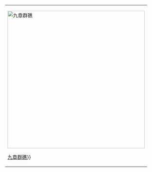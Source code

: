 {| class="infobox geography vcard"
|-
| colspan="2" |<div class="center"><div style="width:450px; background:transparent">
<div style="position:relative; width:450px;">[[File:Union Bank & Reefs (Spratly Islands).png|450px|border|九章群礁]]
{{Image label|x=-25.0|y=-275.0|scale={{{width|-1}}}|text=[[赤瓜礁|<span style="padding:1px; background:none; color:#ffffff;">'''赤瓜礁'''</span>]]}}
{{Image label|x=-25.0|y=-210.0|scale={{{width|-1}}}|text=[[鬼喊礁|<span style="padding:1px; background:none; color:#ffffff;">'''鬼喊礁'''</span>]]}}
{{Image label|x=-40.0|y=-160.0|scale={{{width|-1}}}|text=[[华礁|<span style="padding:1px; background:none; color:#ffffff;">'''华礁'''</span>]]}}
{{Image label|x=-50.0|y=-140.0|scale={{{width|-1}}}|text=[[吉阳礁|<span style="padding:1px; background:none; color:#ffffff;">'''吉阳礁'''</span>]]}}
{{Image label|x=-75.0|y=-120.0|scale={{{width|-1}}}|text=[[景宏岛|<span style="padding:1px; background:none; color:#ffffff;">'''景宏岛'''</span>]]}}
{{Image label|x=-130.0|y=-110.0|scale={{{width|-1}}}|text=[[南门礁|<span style="padding:1px; background:none; color:#ffffff;">'''南门礁'''</span>]]}}
{{Image label|x=-190.0|y=-140.0|scale={{{width|-1}}}|text=[[西门礁|<span style="padding:1px; background:none; color:#ffffff;">'''西门礁'''</span>]]}}
{{Image label|x=-210.0|y=-95.0|scale={{{width|-1}}}|text=[[东门礁|<span style="padding:1px; background:none; color:#ffffff;">'''东门礁'''</span>]]}}
{{Image label|x=-230.0|y=-75.0|scale={{{width|-1}}}|text=[[安乐礁|<span style="padding:1px; background:none; color:#ffffff;">'''安乐礁'''</span>]]}}
{{Image label|x=-260.0|y=-55.0|scale={{{width|-1}}}|text=[[长线礁|<span style="padding:1px; background:none; color:#ffffff;">'''长线礁'''</span>]]}}
{{Image label|x=-285.0|y=-35.0|scale={{{width|-1}}}|text=[[主权礁|<span style="padding:1px; background:none; color:#ffffff;">'''主权礁'''</span>]]}}
{{Image label|x=-380.0|y=-25.0|scale={{{width|-1}}}|text=[[牛轭礁|<span style="padding:1px; background:none; color:#ffffff;">'''牛轭礁'''</span>]]}}
{{Image label|x=-145.0|y=-240.0|scale={{{width|-1}}}|text=[[琼礁|<span style="padding:1px; background:none; color:#ffffff;">'''琼礁'''</span>]]}}
{{Image label|x=-170.0|y=-220.0|scale={{{width|-1}}}|text=[[屈原礁|<span style="padding:1px; background:none; color:#ffffff;">'''屈原礁'''</span>]]}}
{{Image label|x=-190.0|y=-200.0|scale={{{width|-1}}}|text=[[漳溪礁|<span style="padding:1px; background:none; color:#ffffff;">'''漳溪礁'''</span>]]}}
{{Image label|x=-260.0|y=-180.0|scale={{{width|-1}}}|text=[[扁参礁|<span style="padding:1px; background:none; color:#ffffff;">'''扁参礁'''</span>]]}}
{{Image label|x=-275.0|y=-160.0|scale={{{width|-1}}}|text=[[龙虾礁|<span style="padding:1px; background:none; color:#ffffff;">'''龙虾礁'''</span>]]}}
{{Image label|x=-300.0|y=-140.0|scale={{{width|-1}}}|text=[[染青沙洲|<span style="padding:1px; background:none; color:#ffffff;">'''染青沙洲'''</span>]]}}
{{Image label|x=-340.0|y=-120.0|scale={{{width|-1}}}|text=[[染青东礁|<span style="padding:1px; background:none; color:#ffffff;">'''染青东礁'''</span>]]}}
</div></div>
[[九章群礁]]}}
{{align|right|{{查论编|九章群礁|mini=1}}}}
|}
<noinclude>{{documentation}}</noinclude>